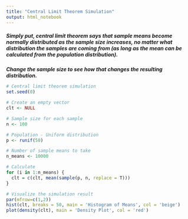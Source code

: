 ---
title: "Central Limit Theorem Simulation"
output: html_notebook
---

##### Simply put, central limit theorem says that sample means become normally distributed as the sample size increases, no matter what distribution the samples are coming from (as long as the mean can be calculated from the population distribution). 

***Change the sample size to see how that changes the resulting distribution.***
```{r}
# Central limit theorem simulation 
set.seed(0) 

# Create an empty vector
clt <- NULL 

# Sample size for each sample
n <- 100

# Population - Uniform distribution
p <- runif(50)

# Number of sample means to take
n_means <- 10000

# Calculate 
for (i in 1:n_means) {
  clt = c(clt, mean(sample(p, n, replace = T)))
}

# Visualize the simulation result
par(mfrow=c(1,2))
hist(clt, breaks = 50, main = 'Histogram of Means', col = 'beige')
plot(density(clt), main = 'Density Plot', col = 'red')

```


